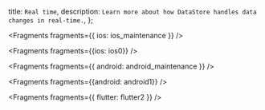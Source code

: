   title: `Real time`,
  description: `Learn more about how DataStore handles data changes in real-time.`,
};


<Fragments fragments={{ ios: ios_maintenance }} />


<Fragments fragments={{ios: ios0}} />


<Fragments fragments={{ android: android_maintenance }} />


<Fragments fragments={{android: android1}} />


<Fragments fragments={{ flutter: flutter2 }} />


